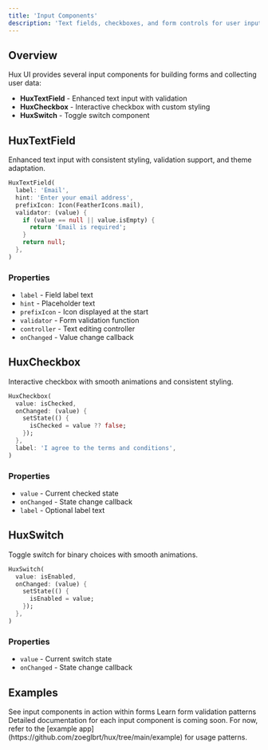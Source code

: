 ```yaml
---
title: 'Input Components'
description: 'Text fields, checkboxes, and form controls for user input'
---
```


## Overview

Hux UI provides several input components for building forms and collecting user data:

- **HuxTextField** - Enhanced text input with validation
- **HuxCheckbox** - Interactive checkbox with custom styling
- **HuxSwitch** - Toggle switch component

## HuxTextField

Enhanced text input with consistent styling, validation support, and theme adaptation.

```dart
HuxTextField(
  label: 'Email',
  hint: 'Enter your email address',
  prefixIcon: Icon(FeatherIcons.mail),
  validator: (value) {
    if (value == null || value.isEmpty) {
      return 'Email is required';
    }
    return null;
  },
)
```

### Properties

- `label` - Field label text
- `hint` - Placeholder text
- `prefixIcon` - Icon displayed at the start
- `validator` - Form validation function
- `controller` - Text editing controller
- `onChanged` - Value change callback

## HuxCheckbox

Interactive checkbox with smooth animations and consistent styling.

```dart
HuxCheckbox(
  value: isChecked,
  onChanged: (value) {
    setState(() {
      isChecked = value ?? false;
    });
  },
  label: 'I agree to the terms and conditions',
)
```

### Properties

- `value` - Current checked state
- `onChanged` - State change callback
- `label` - Optional label text

## HuxSwitch

Toggle switch for binary choices with smooth animations.

```dart
HuxSwitch(
  value: isEnabled,
  onChanged: (value) {
    setState(() {
      isEnabled = value;
    });
  },
)
```

### Properties

- `value` - Current switch state
- `onChanged` - State change callback

## Examples

<CardGroup cols={2}>
  <Card
    title="Form Building"
    icon="edit"
    href="/examples/form-building"
  >
    See input components in action within forms
  </Card>
  <Card
    title="Validation"
    icon="check-circle"
    href="/examples/validation"
  >
    Learn form validation patterns
  </Card>
</CardGroup>

<Note>
  Detailed documentation for each input component is coming soon. For now, refer to the [example app](https://github.com/zoeglbrt/hux/tree/main/example) for usage patterns.
</Note>
